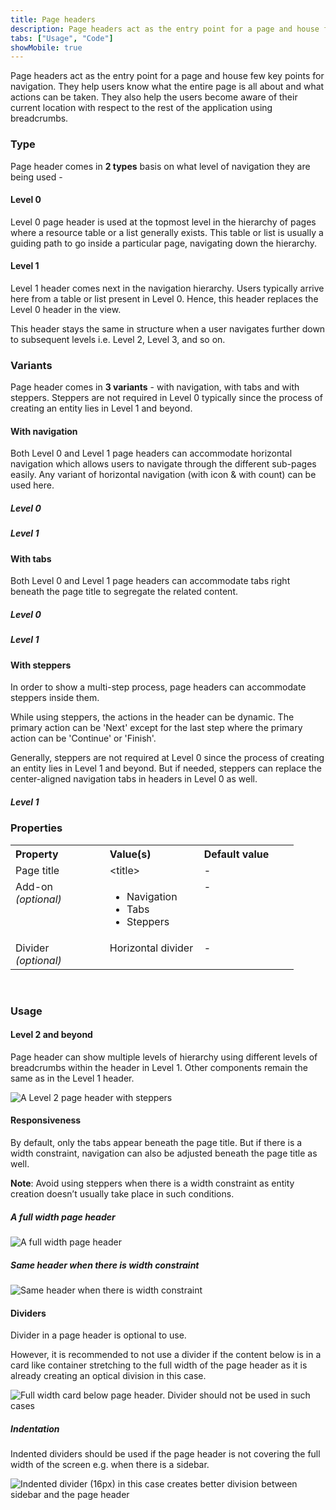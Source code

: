 ```yaml
---
title: Page headers
description: Page headers act as the entry point for a page and house few key points for navigation.
tabs: ["Usage", "Code"]
showMobile: true
---
```


Page headers act as the entry point for a page and house few key points for navigation. They help users know what the entire page is all about and what actions can be taken. They also help the users become aware of their current location with respect to the rest of the application using breadcrumbs.

### Type
Page header comes in **2 types** basis on what level of navigation they are being used -

#### Level 0
Level 0 page header is used at the topmost level in the hierarchy of pages where a resource table or a list generally exists. This table or list is usually a guiding path to go inside a particular page, navigating down the hierarchy.
<Preview name="components-pageheader-level-0-with-navigation--level-0-with-navigation" />

#### Level 1
Level 1 header comes next in the navigation hierarchy. Users typically arrive here from a table or list present in Level 0. Hence, this header replaces the Level 0 header in the view.

This header stays the same in structure when a user navigates further down to subsequent levels i.e. Level 2, Level 3, and so on.
<Preview name="components-pageheader-level-1-with-stepper--level-1-with-stepper" />

### Variants
Page header comes in **3 variants** - with navigation, with tabs and with steppers. Steppers are not required in Level 0 typically since the process of creating an entity lies in Level 1 and beyond.

#### With navigation
Both Level 0 and Level 1 page headers can accommodate horizontal navigation which allows users to navigate through the different sub-pages easily. Any variant of horizontal navigation (with icon & with count) can be used here.

##### Level 0
<Preview name="components-pageheader-level-0-with-navigation--level-0-with-navigation" />

##### Level 1
<Preview name="components-pageheader-level-1-with-navigation--level-1-with-navigation" />

#### With tabs
Both Level 0 and Level 1 page headers can accommodate tabs right beneath the page title to segregate the related content.

##### Level 0
<Preview name="components-pageheader-level-0-with-filter--level-0-with-filter" />

##### Level 1
<Preview name="components-pageheader-level-1-with-filter--level-1-with-filter" />

#### With steppers
In order to show a multi-step process, page headers can accommodate steppers inside them.  

While using steppers, the actions in the header can be dynamic. The primary action can be 'Next' except for the last step where the primary action can be 'Continue' or 'Finish'.

Generally, steppers are not required at Level 0 since the process of creating an entity lies in Level 1 and beyond. But if needed, steppers can replace the center-aligned navigation tabs in headers in Level 0 as well.

##### Level 1
<Preview name="components-pageheader-level-1-with-stepper--level-1-with-stepper" />

### Properties
<table style="width: 100%">
  <tbody>
    <tr>
      <th style="width:33%; text-align: left;">Property</th>
      <th style="width:33%; text-align: left;">Value(s)</th>
      <th style="width:33%; text-align: left;">Default value</th>
    </tr>
    <tr style="vertical-align: top">
      <td>Page title</td>
      <td>&#60;title&#62;</td>
      <td>-</td>
    </tr>
    <tr style="vertical-align: top">
      <td>Add-on<br/><em>(optional)</em></td>
      <td>
          <ul>
              <li>Navigation</li>
              <li>Tabs</li>
              <li>Steppers</li>
          </ul>
      </td>
      <td>-</td>
    </tr>
    <tr style="vertical-align: top">
      <td>Divider<br/><em>(optional)</em></td>
      <td>Horizontal divider</td>
      <td>-</td>
    </tr>
  </tbody>
</table>
<br/>

### Usage
#### Level 2 and beyond
Page header can show multiple levels of hierarchy using different levels of breadcrumbs within the header in Level 1. Other components remain the same as in the Level 1 header.

![A Level 2 page header with steppers](./images/pageHeaders-1.png)
<br/>

#### Responsiveness
By default, only the tabs appear beneath the page title. But if there is a width constraint, navigation can also be adjusted beneath the page title as well.

**Note**: Avoid using steppers when there is a width constraint as entity creation doesn’t usually take place in such conditions.

##### A full width page header

![A full width page header](./images/pageHeaders-2.png)
<br/>

##### Same header when there is width constraint

![Same header when there is width constraint](./images/pageHeaders-3.png)
<br/>

#### Dividers
Divider in a page header is optional to use.

However, it is recommended to not use a divider if the content below is in a card like container stretching to the full width of the page header as it is already creating an optical division in this case.

![Full width card below page header. Divider should not be used in such cases](./images/pageHeaders-4.png)
<br/>

##### Indentation
Indented dividers should be used if the page header is not covering the full width of the screen e.g. when there is a sidebar.

![Indented divider (16px) in this case creates better division between sidebar and the page header](./images/pageHeaders-5.png)
<br/>